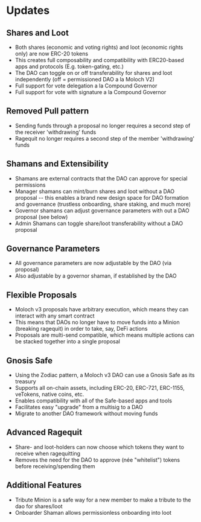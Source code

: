 # Updates

## Shares and Loot

- Both shares (economic and voting rights) and loot (economic rights only) are now ERC-20 tokens
- This creates full composability and compatibility with ERC20-based apps and protocols (E.g. token-gating, etc.)
- The DAO can toggle on or off transferability for shares and loot independently (off = permissioned DAO a la Moloch V2)
- Full support for vote delegation a la Compound Governor
- Full support for vote with signature a la Compound Governor

## Removed Pull pattern

- Sending funds through a proposal no longer requires a second step of the receiver 'withdrawing' funds
- Ragequit no longer requires a second step of the member 'withdrawing' funds

## Shamans and Extensibility

- Shamans are external contracts that the DAO can approve for special permissions
- Manager shamans can mint/burn shares and loot without a DAO proposal -- this enables a brand new design space for DAO formation and governance (trustless onboarding, share staking, and much more)
- Governor shamans can adjust governance parameters with out a DAO proposal (see below)
- Admin Shamans can toggle share/loot transferability without a DAO proposal

## Governance Parameters

- All governance parameters are now adjustable by the DAO (via proposal)
- Also adjustable by a governor shaman, if established by the DAO

## Flexible Proposals

- Moloch v3 proposals have arbitrary execution, which means they can interact with any smart contract
- This means that DAOs no longer have to move funds into a Minion (breaking ragequit) in order to take, say, DeFi actions
- Proposals are multi-send compatible, which means multiple actions can be stacked together into a single proposal

## Gnosis Safe

- Using the Zodiac pattern, a Moloch v3 DAO can use a Gnosis Safe as its treasury
- Supports all on-chain assets, including ERC-20, ERC-721, ERC-1155, veTokens, native coins, etc.
- Enables compatibility with all of the Safe-based apps and tools
- Facilitates easy "upgrade" from a multisig to a DAO
- Migrate to another DAO framework without moving funds

## Advanced Ragequit

- Share- and loot-holders can now choose which tokens they want to receive when ragequitting
- Removes the need for the DAO to approve (née "whitelist") tokens before receiving/spending them

## Additional Features

- Tribute Minion is a safe way for a new member to make a tribute to the dao for shares/loot
- Onboarder Shaman allows permissionless onboarding into loot
